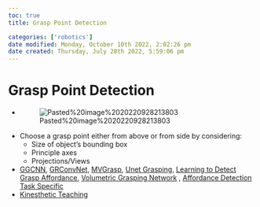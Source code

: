 ```yaml
---
toc: true
title: Grasp Point Detection

categories: ['robotics']
date modified: Monday, October 10th 2022, 2:02:26 pm
date created: Thursday, July 28th 2022, 5:59:06 pm
---
```


# Grasp Point Detection
- ![Pasted%20image%2020220928213803](images/Pasted%20image%2020220928213803.png)
- Choose a grasp point either from above or from side by considering:
	- Size of object’s bounding box
	- Principle axes
	- Projections/Views
- [GGCNN](GGCNN.qmd), [GRConvNet](GRConvNet.qmd), [MVGrasp](MVGrasp.qmd), [Unet Grasping](Unet%20Grasping.qmd), [Learning to Detect Grasp Affordance](Learning%20to%20Detect%20Grasp%20Affordance.qmd), [Volumetric Grasping Network](Volumetric%20Grasping%20Network.qmd) , [Affordance Detection Task Specific](Affordance%20Detection%20Task%20Specific.qmd)
- [Kinesthetic Teaching](Kinesthetic%20Teaching.qmd)



